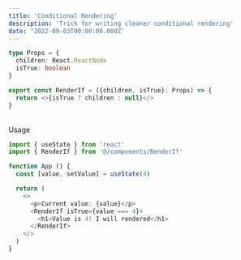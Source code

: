 ```yaml
---
title: 'Conditional Rendering'
description: 'Trick for writing cleaner conditional rendering'
date: '2022-09-03T00:00:00.000Z'
---
```


```ts showLineNumbers title="RenderIf.tsx"
type Props = {
  children: React.ReactNode
  isTrue: boolean
}

export const RenderIf = ({children, isTrue}: Props) => {
  return <>{isTrue ? children : null}</>
}
```
<br />
Usage

```ts showLineNumbers {10-12}
import { useState } from 'react'
import { RenderIf } from '@/components/RenderIf'

function App () {
  const [value, setValue] = useState(4)

  return (
    <>
      <p>Current value: {value}</p>
      <RenderIf isTrue={value === 4}>
        <h1>Value is 4! I will rendered</h1>
      </RenderIf>
    </>
  )
}
```
